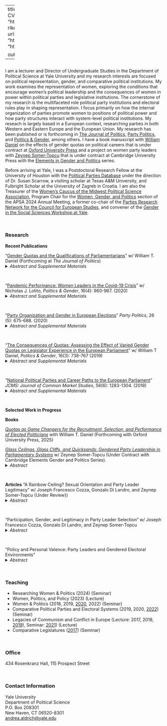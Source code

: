 
---
title: "Andrea S. Aldrich"
image: "2023_04_17_Headshot.jpg"
links:
  - label: CV
    url: "https://www.dropbox.com/scl/fi/zhkskmb6tu2hxpxz3ky5a/Aldrich_CV.pdf?rlkey=vizvhb8qzc16rw7abhyz4k7c4&st=1wq0n1hq&raw=1"
  - label: Email
    url: "mailto:andrea.aldrich@yale.edu"
  - label: Office Hours
    url: "https://calendly.com/undergrad-polisci"
  - label: Data
    url: "https://dataverse.harvard.edu/dataverse/andreasaldrich/"

output:
  postcards::trestles


---
 
## 

I am a lecturer and Director of Undergraduate Studies in the Department of Political Science at Yale University and my research interests are focused on political representation, gender, and comparative political institutions. My work examines the representation of women, exploring the conditions that encourage women's political leadership and the consequences of women in power within political parties and legislative institutions. The cornerstone of my research is the multifaceted role political party institutions and electoral rules play in shaping representation. I focus primarily on how the internal organization of parties promote women to positions of political power and how party structures interact with system-level political institutions. My reseach is largely based in a European context, researching parties in both Western and Eastern Europe and the European Union. My research has been published or is forthcoming in [The Journal of Politics](https://www.journals.uchicago.edu/doi/10.1086/727603 "The Journal Of Politics"){target="_blank"}, [Party Politics](https://journals.sagepub.com/doi/10.1177/1354068818806630 "Party Politics"){target="_blank"}, and [Politics & Gender](https://www.cambridge.org/core/journals/politics-and-gender/article/pandemic-performance-women-leaders-in-the-covid19-crisis/579B3EA9BE0CD8215EE2E74257252FED  "Politics & Gender"){target="_blank"}, among others. I have a book manuscript with [William Daniel](https://sites.google.com/site/wdaniel127/ "William T. Daniel"){target="_blank"} on the effects of gender quotas on political careers that is under contract at [Oxford University Press](https://global.oup.com/academic/?cc=us&lang=en& "Oxford University Press"){target="_blank"} and a project on women party leaders with [Zeynep Somer-Topcu](https://zeynepsomer.com/ "Zeynep Somer-Topcu"){target="_blank"} that is under contract at Cambridge University Press with the [Elements in Gender and Politics ](https://www.cambridge.org/core/publications/elements/elements-in-gender-and-politics "Elements in Gender and Politics"){trage="_blank"} series. 

Before arriving at Yale, I was a Postdoctoral Research Fellow at the University of Houston with the [Political Parties Database](https://www.politicalpartydb.org/ "Political Parties Database"){target="_blank"} under the direction of Dr. Susan Scarrow, a visiting scholar at Texas A&M University, and Fulbright Scholar at the University of Zagreb in Croatia. I am also the Treasurer of the [Women's Caucus of the Midwest Political Science Association](http://www.mpsawomen.org/index.html "Women's Caucus of the Midwest Political Science Association"){target="_blank"}, Program Chair for the [Women, Gender, and Politics](https://connect.apsanet.org/apsa2024/ "Women, Gender, and Politics"){target="_blank"} section of the APSA 2024 Annual Meeting, a former co-chair of the [Parties Research Network for the Council for European Studies](https://councilforeuropeanstudies.org/membership/research-networks/political-parties-party-systems-and-elections/Political "Parties Research Network for the Council for European Studies"){target="_blank"}, and convener of the [Gender in the Social Sciences Workshop at Yale](https://genderworkshop.yale.edu/ "Gender in the Social SCience Workshop"){target="_blank"}. 


&nbsp;

### Research
 **Recent Publications**
 
 "[Gender Quotas and the Qualifications of Parliamentarians](https://www.journals.uchicago.edu/doi/full/10.1086/727603 "Gender Quotas and the Qualifications of Parliamentarians"){target="_blank"}" w/ William T. Daniel (Forthcoming at *The Journal of Politics*)
<details>
<summary>*Abstract and Supplemental Materials*</summary>
Gender quotas in legislative elections are a central component of institutional reform to increase women's inclusion in politics. We investigate how quotas affect women's representation and the qualifications of parliamentarians from all EU member states over the last 40 years, which had 11 countries pass gender quotas legislation. We capitalize on the unique variation of national electoral systems used in European Parliament elections to all nine legislative sessions (1979-2019) and investigate the relationship between quotas and the qualifications of parliamentarians. We provide compelling evidence that the passage of quota legislation is associated with higher levels of educational attainment among legislators. By examining the complete elected history of the European Parliament, we are able to provide generalizable and robust support for the impact of quotas on legislator qualities in a way that has thus far been observed in only single country contexts and fixed time periods. 
&nbsp;

[Online Appendices](https://www.dropbox.com/home/shared_folders/Quotas_Aldrich_Daniel/JOP%20Final%20Submission?preview=Online+Appendices.pdf "Online Appendices"){target="_blank"}

[Replication Files](https://doi.org/10.7910/DVN/GXWHFG "Replication Files"){target="_blank"}
</details>
&nbsp;


"[Pandemic Performance: Women Leaders in the Covid-19 Crisis](https://www.cambridge.org/core/journals/politics-and-gender/article/pandemic-performance-women-leaders-in-the-covid19-crisis/579B3EA9BE0CD8215EE2E74257252FED  "Pandemic Performance: Women Leaders in the Covid-19"){target="_blank"}" w/ Nicholas J. Lotito, *Politics & Gender*, 16(4): 960-967. (2020)
<details>
<summary>*Abstract and Supplemental Materials*</summary>
Media outlets have reported that women leaders around the globe are managing the COVID-19 crisis better than their male counterparts, responding faster and communicating better about pandemic policies. In this article, we examine empirical data on the timing of policy responses from the Coronavirus Government Response Tracker to determine whether and how countries led by women reacted differently to the pandemic. Exploring the relationship between the gender of leaders and legislators and the timing of stay-at-home orders, school closures, and coordinated public information campaigns, we find no statistical evidence supporting popular claims in the media. However, we find some evidence that the level of gender equality in legislatures is related to school closures, a policy with clear gendered consequences. These conclusions are an important first step in understanding the potentially gendered nature of the crisis response and identifying new avenues for research.

[Online Appendix](https://www.dropbox.com/s/tmq8hnnun6fjhai/Online%20Appendix.pdf?dl=0 "Online Appendix"){target="_blank"}

[Replication Files](https://doi.org/10.7910/DVN/FNHALO "Replication Files"){target="_blank"}
</details>
&nbsp;




"[Party Organization and Gender in European Elections](https://journals.sagepub.com/doi/10.1177/1354068818806630 "Party Organization and Gender in European Elections"){target="_blank"}" *Party Politics*, 26 (5): 675-688. (2020)
<details>
<summary>*Abstract and Supplemental Materials*</summary>
Political parties often monopolize the flow of politicians into elected office making it important to understand when, and under what conditions, parties are more or less likely to promote gender equality in representation. This article argues that party choices to nominate women in elections are conditional on the centralization of candidate selection within the party. Gender quotas and characteristics of the electoral environment have differential effects on candidate lists across party types. Leveraging data at the party level, I test when it is electorally feasible and organizationally possible for parties to nominate women for office. I find that candidate selection procedures condition the effects of party strategy and characteristics of the electoral environment on the percentage of women on electoral lists. The results provide insight into how strategic party choices, attenuated by electoral considerations and organization, impact the diversity of representation in political institutions.

[Replication Files](https://doi.org/10.7910/DVN/DHKFCT"Replication Files"){target="_blank"}
</details>
&nbsp;

“[The Consequences of Quotas: Assessing the Effect of Varied Gender Quotas on Legislator Experience in the European Parliament](https://www.cambridge.org/core/journals/politics-and-gender/article/abs/consequences-of-quotas-assessing-the-effect-of-varied-gender-quotas-on-legislator-experience-in-the-european-parliament/4E1C001712F5D236327B8F1FA685CC97 "The Consequences of Quotas: Assessing the Effect of Varied Gender Quotas on Legislator Experience in the European Parliament"){targe="_blank"}" w/ William T Daniel, *Politics & Gender*, 16(3): 738-767 (2019)
<details>
<summary>*Abstract and Supplemental Materials*</summary>
This article explores the consequences of quotas on the level of diversity observed in legislators’ professional and political experience. We examine how party system and electoral system features that are meant to favor female representation, such as gender quotas for candidate selection or placement mandates on electoral lists, affect the composition of legislatures by altering the mix of professional and political qualifications held by its members. Using data collected for all legislators initially seated to the current session of the European Parliament, one of the largest and most diverse democratically elected legislatures in the world, we find that quotas eliminate gendered differences in experience within the institution, particularly when used in conjunction with placement mandates that ensure female candidates are featured on electoral lists in viable positions. Electoral institutions can generally help to “level the playing field” between the backgrounds of men and women in elected office while increasing the presence of desirable qualities among European Parliament representatives of both genders.

[Online Appendix](https://www.dropbox.com/home/Published%20Articles/Politics%20and%20Gender%202019?preview=Online+Appendix.pdf"){target="_blank"}
</details>
&nbsp;


"[National Political Parties and Career Paths to the European Parliament](https://onlinelibrary.wiley.com/doi/abs/10.1111/jcms.12741 "National Political Parties and Career Paths to the European Parliament"){target="_blank"}" *JCMS: Journal of Common Market Studies*, 56(6): 1283-1304. (2018)   
<details>
<summary>*Abstract and Supplemental Materials*</summary>
This paper explores how career paths leading to the European Parliament (EP) are influenced by the strategic goals of national political parties. Considering both individual career factors and the national electoral fate of political parties, it determines what conditions increase the likelihood that experienced or inexperienced politicians serve in the EP. Experienced politicians are more likely to reach the EP when they serve vote-seeking and policy-seeking parties while inexperienced politicians are more likely to enter the EP when their parties are opportunity seeking. Overall, I find the role of individual ambition is conditioned by party strategy to determine the institutional composition of the EP, contributing to a growing literature on the strategic use of European elections by national political parties. It suggests that the electoral goals of parties should be examined in order to understand the nature of democratic representation in the European Union.

[Online Appendix](https://www.dropbox.com/s/1dqhvux6o08m3sm/supplement.pdf?dl=0"){target="_blank"}
</details>
&nbsp;

**Selected Work in Progress** 

**Books**

*[Quotas as Game Changers for the Recruitment, Selection, and Performance of Elected Politicians](https://www.dropbox.com/s/ncztww14skeql2y/Title%20Page.pdf?raw=1 "Career Disruptors: Quotas as Game Changers for the Recruitment, Selection, and Performance of Elected Politicians"){target="_blank"}* with William T. Daniel (Forthcoming with Oxford University Press, 2025)



*[Glass Ceilings, Glass Cliffs, and Quicksands: Gendered Party Leadership in Parliamentary Systems](https://www.dropbox.com/s/d50waxtrko3bxxp/Gender_and_Party_Leadership_Change_Book%20%283%29.pdf?raw=1 "Glass Ceilings, Glass Cliffs, and Quicksands: Gendered Party Leadership in Parliamentary Systems"){target="_blank"}* w/ Zeynep Somer-Topcu (Under Contract with Cambridge Elements Gender and Politics Series).
<details>
<summary>*Abstract*</summary>
While the number of women in office around the world is on the rise, men continue to outnumber
women at high rates in top leadership positions. There are many reasons why it remains difficult
for women to reach powerful positions within politics that cover myriad electoral, institutional,
and individual conditions. In this monograph, we examine women’s careers as political party
leaders. We seek to understand what conditions make it more likely that women are selected as
party leaders, run as candidates for party leadership, and how gender impacts leadership tenures.
Tracking the careers of 269 political party leaders in eleven advanced parliamentary democracies
between 1980 and 2020, we provide rich, descriptive data on all stages of the leadership selection
and removal process and test the relationship between gender and leadership selection, challenges
to party leadership, and removal of leaders. Our analyses focus on performance indicators, selection
procedures, gender equality in politics, and their interactions as factors affecting the selection and
survival of women party leaders.
</details>
&nbsp;



**Articles**
"A Rainbow Ceiling? Sexual Orientation and Party Leader Legitimacy" w/ Joseph Francesco Cozza, Gonzalo Di Landro, and Zeynep Somer-Topcu \textit({Under Review})
<details>
<summary>*Abstract*</summary>
How do citizens evaluate queer party leaders? While recent scholarship has provided a window into how individuals evaluate queer legislators and candidates for elected office, few studies have examined voter evaluations of queer individuals in positions of political leadership. This study assesses public perceptions of queer party leaders, with a focus on leader legitimacy. Results from a conjoint experiment in the UK indicate that queer leaders are perceived to be less legitimate than straight leaders and that queer men and women face similar penalties. This finding holds regardless of the queer leader's level of legislative experience. Additionally, the parties that queer politicians lead are perceived to be more left-wing than those led by straight politicians. Finally, right-wing voters, and those who hold homophobic views are more likely to penalize queer leaders. Thus, queer party leaders are in disadvantage compared to their straight counterparts.

</details>
&nbsp;


"Participation, Gender, and Legitimacy in Party Leader Selection" w/ Joseph Francesco Cozza, Gonzalo Di Landro, and Zeynep Somer-Topcu
<details>
<summary>*Abstract*</summary>
In political science, several experiments studying the effect of gender on candidate choice have identified a general preference for women candidates in electoral contests. However, women’s representation in politics continues to lag behind men’s in almost every setting, including the most prestigious positions of political leadership. In real world settings, a disconnect remains between this seeming preference for women and the actual selection of women as political leaders. Using observational data at the party level, we show that even when women are candidates for leadership, a strong preference remains for male leaders. However, once selected, women leaders perform just as well as men, if not better, under similar political conditions.  To understand the relationship between gender and leadership, we explore how competition for leadership posts impacts the legitimacy of leaders and investigate whether this a gendered process. We first establish substantive legitimacy as the idea that leaders are viewed as having earned their positions, are strong enough to lead the party, will work hard on behalf of the party, and will help the party win. Then we test, in an experimental design, how gender and competition work together to impact the evaluation of leaders.  We first test for differences in legitimacy across genders related to outright gender bias. Then we test how gender and legitimacy are mediated through the competitiveness of intraparty elections. We hypothesize that while men may be perceived as more substantively legitimate overall, women that win highly competitive contests will be perceived as more legitimate than men, having proved they can win these types contests.  

</details>
&nbsp;

“Policy and Personal Valence: Party Leaders and Gendered Electoral Environments"
<details>
<summary>*Abstract*</summary>
This paper investigates the relationship between the use of valence in elections
and the gender of political party leaders. Using the Comparative Campaign Dynamics Project data (Debus, Somer-Topcu and Tavits 2018), I explore valence
statements used by parties in elections, both personal and policy related, to ask if,
and when, parties with woman leaders are more likely to use, and be targets of,
strategic valence statements. Given previous research, I argue that the use of valence in electoral campaigns will be gendered in nature, with women party leaders
more likely to experience valence attacks in campaigns but less likely to use valence
in the same environment. I find there are many unexpected differences in the use
of valence in campaigns that are associated with the gender of the party leader.
Specffically, parties with women party leaders are less likely to engage in valance
campaigns and are also less likely to be the subject of valance attacks.

</details>
&nbsp;

### Teaching
  + Researching Women & Politics  (2024) (Seminar)
  + Women, Politics, and Policy (2023) (Lecture)  
  + Women & Politics  (2018, 2019, [2020](https://www.dropbox.com/s/r9ikm460q6fmo47/PLSC220.Fall20.pdf?raw=1 "Syllabus"){target="_blank"}, 2022) (Seminar)
  + Comparative Political Parties and Electoral Systems (2019, 2020, [2022](https://www.dropbox.com/s/fqqsb986ku9dkml/Comparative.Political.Parties.2022.pdf?raw=1 "Syllabus"){target="_blank"}) (Seminar)
  + Legacies of Communism and Conflict in Europe (Lecture: 2017, 2018, [2019](https://www.dropbox.com/s/2e0fpf8f27fyi4d/PLSC400.Fall2019.pdf?raw=1 "Syllabus"){target="_blank"}), Seminar: [2021](https://www.dropbox.com/s/iitda2ch9ddig5l/PLSC400.Hybrid.2021.pdf?raw=1 "Syllabus"){target="_blank"}) (Lecture)
  + Comparative Legislatures ([2017](https://www.dropbox.com/s/5mk3foe5tnkgrbr/Comparative.Legislatures.pdf?raw=1 "Syllabus"){target="_blank"}) (Seminar)
 
&nbsp;

### Office
434 Rosenkranz Hall, 115 Prospect Street

&nbsp;

### Contact Information
Yale University\
Department of Political Science\
P.O. Box 208301\
New Haven, CT 06520-8301\
[andrea.aldrich@yale.edu](mailto:andrea.aldrich@yale.edu) 

&nbsp;

<!--### Check me out on Twitter
<a class="twitter-timeline" data-width="500" data-height="500" data-theme="dark" href="https://twitter.com/AndreAldrich?ref_src=twsrc%5Etfw">Tweets by AndreAldrich</a> <script async src="https://platform.twitter.com/widgets.js" charset="utf-8"></script> -->



